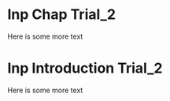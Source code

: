 # Inp Chap Trial_2 {#sec-chap_1_Intro_Trial_2}
Here is some more text

# Inp Introduction Trial_2 {#sec-chap_1_Abc_Trial_2}
Here is some more text
